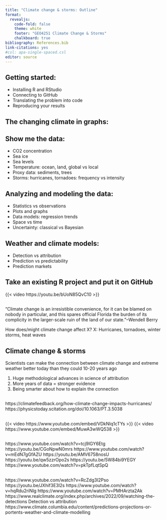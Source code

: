 ```yaml
---
title: "Climate change & storms: Outline"
format: 
  revealjs:
    code-fold: false
    theme: white
    footer: "GEO4251 Climate Change & Storms"
    chalkboard: true
bibliography: References.bib
link-citations: yes
#csl: apa-single-spaced.csl
editor: source
---
```


## Getting started:

* Installing R and RStudio
* Connecting to GitHub
* Translating the problem into code
* Reproducing your results 

## The changing climate in graphs:

## Show me the data:

* CO2 concentration
* Sea ice
* Sea levels
* Temperature: ocean, land, global vs local 
* Proxy data: sediments, trees
* Storms: hurricanes, tornadoes: frequency vs intensity 

## Analyzing and modeling the data:

* Statistics vs observations 
* Plots and graphs 
* Data models: regression trends 
* Space vs time 
* Uncertainty: classical vs Bayesian 

## Weather and climate models: 

* Detection vs attribution 
* Prediction vs predictability
* Prediction markets

 
## Take an existing R project and put it on GitHub

{{< video https://youtu.be/bUoN85QvC10 >}}

##

"Climate change is an irresistible convenience, for it can be blamed on nobody in particular, and this spares official Florida the burden of its complicity in the larger-scale ruin of the land of our state."--Wendell Berry 

How does/might climate change affect X? X: Hurricanes, tornadoes, winter storms, heat waves 

## Climate change & storms

Scientists can make the connection between climate change and extreme weather better today than they could 10-20 years ago

1) Huge methodological advances in science of attribution 
2) More years of data = stronger evidence 
3) Being smarter about how to explain the connection 

## 
https://climatefeedback.org/how-climate-change-impacts-hurricanes/  
https://physicstoday.scitation.org/doi/10.1063/PT.3.5038 

##

{{< video https://www.youtube.com/embed/VDkNIq1cTYs >}}
{{< video https://www.youtube.com/embed/MuwA3wWQ538 >}}

##

https://www.youtube.com/watch?v=tcj9IGY6Etg 
https://youtu.be/CGoNpwN0mrs 
https://www.youtube.com/watch?v=mEdN7gGfAZU 
https://youtu.be/AMV6758nosU 
https://youtu.be/qw5zzrOpo2s 
https://youtu.be/5W84bi9YEGY 
https://www.youtube.com/watch?v=pkTpfLqtSpQ 

##

https://www.youtube.com/watch?v=RcZdg3I2Pso 
https://youtu.be/JXhif3E3l2s 
https://www.youtube.com/watch?v=hqRdu2riNlg 
https://www.youtube.com/watch?v=PMHArzta2Ak 
https://www.realclimate.org/index.php/archives/2022/09/watching-the-detections  Detection vs attribution 
https://www.climate.columbia.edu/content/predictions-projections-or-portents-weather-and-climate-modelling 

 


 

 

 
